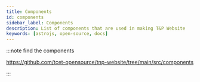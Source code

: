 ```yaml
---
title: Components
id: components
sidebar_label: Components
description: List of components that are used in making T&P Website
keywords: [astrojs, open-source, docs]
---
```


:::note find the components

https://github.com/tcet-opensource/tnp-website/tree/main/src/components

:::